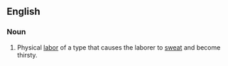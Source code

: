 ==English==
===Noun===
{{en-noun|sg=[[thirsty]] [[work]]|-}}
# Physical [[labor]] of a type that causes the laborer to [[sweat]] and become thirsty.